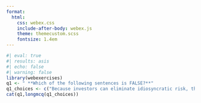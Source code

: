 ```yaml
---
format:
  html:
    css: webex.css
    include-after-body: webex.js
    theme: themecustom.scss
    fontsize: 1.4em
---
```



```r
#| eval: true
#| results: asis
#| echo: false
#| warning: false
library(webexercises)
q1 <- " **Which of the following sentences is FALSE?**"
q1_choices <- c("Because investors can eliminate idiosyncratic risk, they do not require a risk premium for taking it on.", answer="The market risk premium is the expected average return of the market portfolio." , "The beta of a security is the sensitivity of the security’s return to the return of the overall market.")
cat(q1,longmcq(q1_choices))

```

